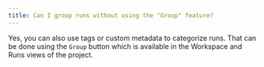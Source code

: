 ```yaml
---
title: Can I group runs without using the "Group" feature?
---
```


Yes, you can also use tags or custom metadata to categorize runs. That can be done using the `Group` button which is available in the Workspace and Runs views of the project.
